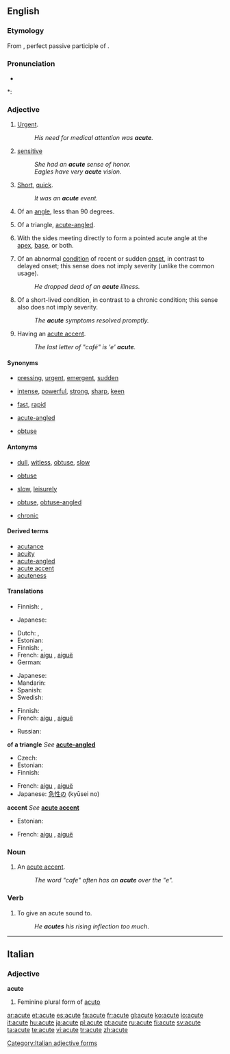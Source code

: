==English==

===Etymology===
From {{etyl|la}} {{term|acutus|acūtus|sharp|lang=la}}, perfect passive participle of {{term|acuo|acuō|sharpen, make sharp|lang=la}}.

===Pronunciation===
* {{audio|en-us-acute.ogg|Audio (US)}}

*: {{rhymes|uːt}}

===Adjective===
{{en-adj|'''more acute''' or '''[[acuter]]'''|'''most acute''' or '''[[acutest]]'''}}

# [[urgent|Urgent]].
#: ''His need for medical attention was '''acute'''.''
# [[sensitive]]
#: ''She had an '''acute''' sense of honor.''
#: ''Eagles have very '''acute''' vision.''
# [[short|Short]], [[quick]].
#: ''It was an '''acute''' event.''
# {{geometry}} Of an [[angle]], less than 90 degrees.
# {{geometry}} Of a triangle, [[acute-angled]].
# {{botany|of leaves}} With the sides meeting directly to form a pointed acute angle at the [[apex]], [[base]], or both.
# {{medicine}} Of an abnormal [[condition]] of recent or sudden [[onset]], in contrast to delayed onset; this sense does not imply severity (unlike the common usage).
#: ''He dropped dead of an '''acute''' illness.''
# {{medicine}} Of a short-lived condition, in contrast to a chronic condition; this sense also does not imply severity.
#: ''The '''acute''' symptoms resolved promptly.''
# {{context|after a letter}} Having an [[acute accent]].
#: ''The last letter of "café" is 'e' '''acute'''.''

====Synonyms====
* {{sense|urgent}} [[pressing]], [[urgent]], [[emergent]], [[sudden]]
* {{sense|sensitive}} [[intense]], [[powerful]], [[strong]], [[sharp]], [[keen]]
* {{sense|quick}} [[fast]], [[rapid]]
* {{sense|triangle}} [[acute-angled]]
* {{sense|leaf shape}} [[obtuse]]

====Antonyms====
* {{sense|sensitive}} [[dull]], [[witless]], [[obtuse]], [[slow]]
* {{sense|angle}} [[obtuse]]
* {{sense|quick}} [[slow]], [[leisurely]]
* {{sense|triangle}} [[obtuse]], [[obtuse-angled]]
* {{sense|medicine: condition}} [[chronic]]

====Derived terms====
* [[acutance]]
* [[acuity]]
* [[acute-angled]]
* [[acute accent]]
* [[acuteness]]

====Translations====

{{trans-top|urgent}}
* Finnish: {{t+|fi|akuutti}}, {{t-|fi|kiireinen}}
{{trans-mid}}
* Japanese: {{t|ja|せつじつ|tr=satsujitsu|sc=Jpan}}
{{trans-bottom}}

{{trans-top|intense}}
* Dutch: {{t|nl|acuut}},  {{t|nl|scherp}}
* Estonian: {{t|et|äge}}
* Finnish: {{t+|fi|tarkka}}, {{t+|fi|terävä}}
* French: [[aigu]] {{m}}, [[aiguë]]<!--sic: the diaeresis is on the "e"--> {{f}}
* German: {{t|de|scharf}}
{{trans-mid}}
* Japanese: {{t|ja|せつじつ|tr=satsujitsu|sc=Jpan}}
* Mandarin: {{t|zh|激烈|tr=jīli&egrave;|sc=Hani}}
* Spanish: {{t|es|agudo|m}}
* Swedish: {{t|sv|skarp}}
{{trans-bottom}}

{{trans-top|of an angle}}
* Finnish: {{t+|fi|terävä}}
* French: [[aigu]] {{m}}, [[aiguë]]<!--sic: the diaeresis is on the "e"--> {{f}}
{{trans-mid}}
* Russian: {{t+|ru|острый|tr=óstryj|sc=Cyrl}}
{{trans-bottom}}

'''of a triangle'''
''See'' '''[[acute-angled]]'''

{{trans-top|medicine: of a condition}}
* Czech: {{t-|cs|akutní}}
* Estonian: {{t|et|äge}}
* Finnish: {{t+|fi|akuutti}}
{{trans-mid}}
* French: [[aigu]] {{m}}, [[aiguë]]<!--sic: the diaeresis is on the "e"--> {{f}}
* Japanese: [[急性の]] (kyūsei no)
{{trans-bottom}}

'''accent'''
''See'' '''[[acute accent]]'''

{{trans-top|letter}}
* Estonian: {{t|et|lihtrõhk}}
{{trans-mid}}
* French: [[aigu]] {{m}}, [[aiguë]]<!--sic: the diaeresis is on the "e"--> {{f}}
{{trans-bottom}}

===Noun===
{{en-noun}}

# An [[acute accent]].
#: ''The word "cafe" often has an '''acute''' over the "e".''

===Verb===
{{en-verb|acut|ing}}

# To give an acute sound to.
#: ''He '''acutes''' his rising inflection too much''.

----

==Italian==

===Adjective===
'''acute''' {{f}}

# Feminine plural form of [[acuto]]

[[Category:Italian adjective forms]]

[[ar:acute]]
[[et:acute]]
[[es:acute]]
[[fa:acute]]
[[fr:acute]]
[[gl:acute]]
[[ko:acute]]
[[io:acute]]
[[it:acute]]
[[hu:acute]]
[[ja:acute]]
[[pl:acute]]
[[pt:acute]]
[[ru:acute]]
[[fi:acute]]
[[sv:acute]]
[[ta:acute]]
[[te:acute]]
[[vi:acute]]
[[tr:acute]]
[[zh:acute]]